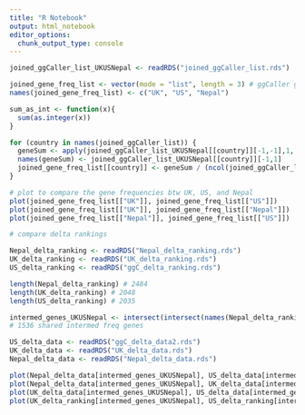```yaml
---
title: "R Notebook"
output: html_notebook
editor_options: 
  chunk_output_type: console
---
```



```r
joined_ggCaller_list_UKUSNepal <- readRDS("joined_ggCaller_list.rds")
```

```r
joined_gene_freq_list <- vector(mode = "list", length = 3) # ggCaller gene freq list for UK, US, Nepal
names(joined_gene_freq_list) <- c("UK", "US", "Nepal")

sum_as_int <- function(x){
  sum(as.integer(x))
}

for (country in names(joined_ggCaller_list)) {
  geneSum <- apply(joined_ggCaller_list_UKUSNepal[[country]][-1,-1],1, sum_as_int)
  names(geneSum) <- joined_ggCaller_list_UKUSNepal[[country]][-1,1]
  joined_gene_freq_list[[country]] <- geneSum / (ncol(joined_ggCaller_list_UKUSNepal[[country]]) - 1)
}
```

```r
# plot to compare the gene frequencies btw UK, US, and Nepal
plot(joined_gene_freq_list[["UK"]], joined_gene_freq_list[["US"]])
plot(joined_gene_freq_list[["UK"]], joined_gene_freq_list[["Nepal"]])
plot(joined_gene_freq_list[["Nepal"]], joined_gene_freq_list[["US"]])
```

```r
# compare delta rankings

Nepal_delta_ranking <- readRDS("Nepal_delta_ranking.rds")
UK_delta_ranking <- readRDS("UK_delta_ranking.rds")
US_delta_ranking <- readRDS("ggC_delta_ranking.rds")

length(Nepal_delta_ranking) # 2484
length(UK_delta_ranking) # 2048
length(US_delta_ranking) # 2035

intermed_genes_UKUSNepal <- intersect(intersect(names(Nepal_delta_ranking), names(UK_delta_ranking)), names(US_delta_ranking))
# 1536 shared intermed freq genes

US_delta_data <- readRDS("ggC_delta_data2.rds")
UK_delta_data <- readRDS("UK_delta_data.rds")
Nepal_delta_data <- readRDS("Nepal_delta_data.rds")

plot(Nepal_delta_data[intermed_genes_UKUSNepal], US_delta_data[intermed_genes_UKUSNepal], ylim = c(0, 0.02), xlim = c(0, 0.02))
plot(Nepal_delta_data[intermed_genes_UKUSNepal], UK_delta_data[intermed_genes_UKUSNepal], ylim = c(0, 0.02), xlim = c(0, 0.02))
plot(UK_delta_data[intermed_genes_UKUSNepal], US_delta_data[intermed_genes_UKUSNepal], ylim = c(0, 0.02), xlim = c(0, 0.02))
plot(UK_delta_ranking[intermed_genes_UKUSNepal], US_delta_ranking[intermed_genes_UKUSNepal])
```

